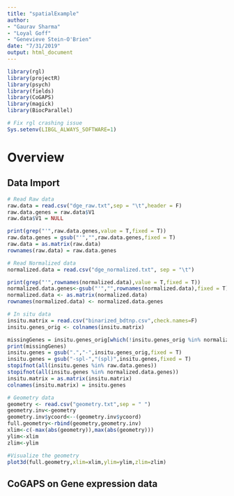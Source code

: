 ```yaml
---
title: "spatialExample"
author: 
- "Gaurav Sharma"
- "Loyal Goff"
- "Genevieve Stein-O'Brien"
date: "7/31/2019"
output: html_document
---
```


```r
library(rgl)
library(projectR)
library(psych)
library(fields)
library(CoGAPS)
library(magick)
library(BiocParallel)

# Fix rgl crashing issue
Sys.setenv(LIBGL_ALWAYS_SOFTWARE=1)
```

# Overview

## Data Import
```r
# Read Raw data
raw.data = read.csv("dge_raw.txt",sep = "\t",header = F)
raw.data.genes = raw.data$V1
raw.data$V1 = NULL

print(grep("'",raw.data.genes,value = T,fixed = T))
raw.data.genes = gsub("'","",raw.data.genes,fixed = T)
raw.data = as.matrix(raw.data)
rownames(raw.data) = raw.data.genes

# Read Normalized data
normalized.data = read.csv("dge_normalized.txt", sep = "\t")

print(grep("'",rownames(normalized.data),value = T,fixed = T))
normalized.data.genes<-gsub("'","",rownames(normalized.data),fixed = T)
normalized.data <- as.matrix(normalized.data)
rownames(normalized.data) <- normalized.data.genes

# In situ data
insitu.matrix = read.csv("binarized_bdtnp.csv",check.names=F)
insitu.genes_orig <- colnames(insitu.matrix)

missingGenes = insitu.genes_orig[which(!insitu.genes_orig %in% normalized.data.genes)]
print(missingGenes)
insitu.genes = gsub(".","-",insitu.genes_orig,fixed = T)
insitu.genes = gsub("-spl-","(spl)",insitu.genes,fixed = T)
stopifnot(all(insitu.genes %in% raw.data.genes))
stopifnot(all(insitu.genes %in% normalized.data.genes))
insitu.matrix = as.matrix(insitu.matrix)
colnames(insitu.matrix) = insitu.genes
```

```r
# Geometry data
geometry <- read.csv("geometry.txt",sep = " ")
geometry.inv<-geometry
geometry.inv$ycoord<--(geometry.inv$ycoord)
full.geometry<-rbind(geometry,geometry.inv)
xlim<-c(-max(abs(geometry)),max(abs(geometry)))
ylim<-xlim
zlim<-ylim

#Visualize the geometry
plot3d(full.geometry,xlim=xlim,ylim=ylim,zlim=zlim)
```

## CoGAPS on Gene expression data
```r

```

